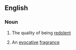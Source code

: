 ==English==

===Noun===
{{en-noun|s|-}}

#{{uncountable}} The quality of being [[redolent]]
#{{countable}} An [[evocative]] [[fragrance]]